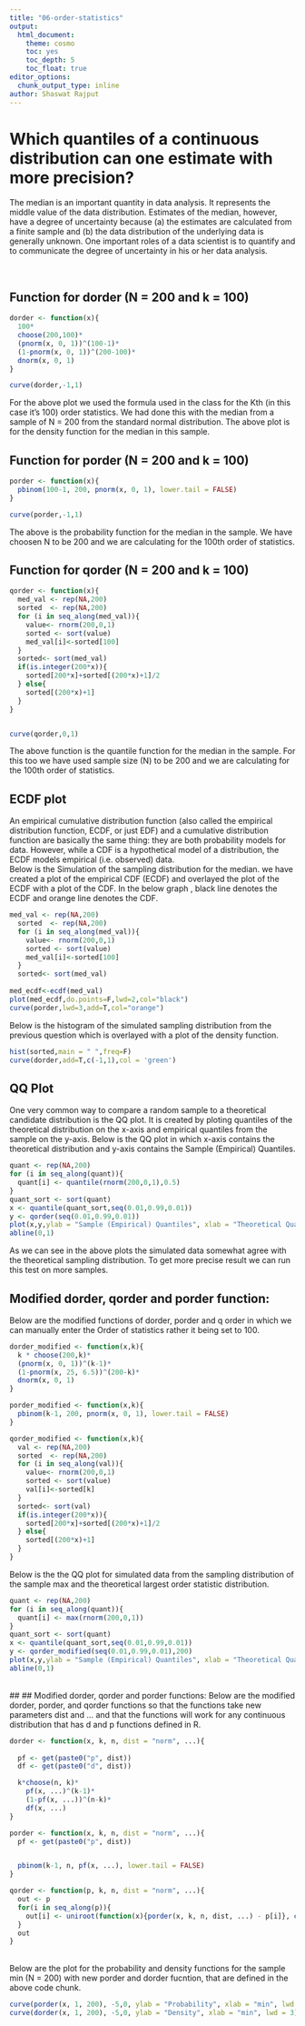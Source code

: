 ```yaml
---
title: "06-order-statistics"
output:
  html_document:
    theme: cosmo
    toc: yes
    toc_depth: 5
    toc_float: true
editor_options: 
  chunk_output_type: inline
author: Shaswat Rajput
---
```


# Which quantiles of a continuous distribution can one estimate with more precision?
<p> The median is an important quantity in data analysis. It represents the middle value of the data distribution. Estimates of the median, however, have a degree of uncertainty because (a) the estimates are calculated from a finite sample and (b) the data distribution of the underlying data is generally unknown. One important roles of a data scientist is to quantify and to communicate the degree of uncertainty in his or her data analysis.</p> <br>

## Function for dorder (N = 200 and k = 100)

```r
dorder <- function(x){
  100*
  choose(200,100)*
  (pnorm(x, 0, 1))^(100-1)*
  (1-pnorm(x, 0, 1))^(200-100)*
  dnorm(x, 0, 1)
}

curve(dorder,-1,1)

```
For the above plot we used the formula used in the class for the Kth (in this case it's 100) order statistics. We had done this with the median from a sample of N = 200 from the standard normal distribution. The above plot is for the density function for the median in this sample.

## Function for porder (N = 200 and k = 100)

```r
porder <- function(x){
  pbinom(100-1, 200, pnorm(x, 0, 1), lower.tail = FALSE)
}

curve(porder,-1,1)

```
The above is the probability function for the median in the sample. We have choosen N to be 200 and we are calculating for the 100th order of statistics.

##  Function for qorder (N = 200 and k = 100)

```r
qorder <- function(x){
  med_val <- rep(NA,200)
  sorted  <- rep(NA,200)
  for (i in seq_along(med_val)){
    value<- rnorm(200,0,1)
    sorted <- sort(value)
    med_val[i]<-sorted[100]
  }
  sorted<- sort(med_val)
  if(is.integer(200*x)){
    sorted[200*x]+sorted[(200*x)+1]/2
  } else{
    sorted[(200*x)+1]
  }
}


curve(qorder,0,1)

```


The above function is the quantile function for the median in the sample. For this too we have used sample size (N) to be 200 and we are calculating for the 100th order of statistics.<br>

## ECDF plot
An empirical cumulative distribution function (also called the empirical distribution function, ECDF, or just EDF) and a cumulative distribution function are basically the same thing: they are both probability models for data. However, while a CDF is a hypothetical model of a distribution, the ECDF models empirical (i.e. observed) data. <br>
Below is the Simulation of the sampling distribution for the median. we have created a plot of the empirical CDF (ECDF) and overlayed the plot of the ECDF with a plot of the CDF.
In the below graph , black line denotes the ECDF and orange line denotes the CDF.

```r
med_val <- rep(NA,200)
  sorted  <- rep(NA,200)
  for (i in seq_along(med_val)){
    value<- rnorm(200,0,1)
    sorted <- sort(value)
    med_val[i]<-sorted[100]
  }
  sorted<- sort(med_val)
  
med_ecdf<-ecdf(med_val)
plot(med_ecdf,do.points=F,lwd=2,col="black")
curve(porder,lwd=3,add=T,col="orange")

```

Below is the histogram of the simulated sampling distribution from the previous question which is overlayed with a plot of the density function.
```r
hist(sorted,main = " ",freq=F)
curve(dorder,add=T,c(-1,1),col = 'green')
```

## QQ Plot
One very common way to compare a random sample to a theoretical candidate distribution is the QQ plot. It is created by ploting quantiles of the theoretical distribution on the x-axis and empirical quantiles from the sample on the y-axis. Below is the QQ plot in which x-axis contains the theoretical distribution and y-axis contains the Sample (Empirical) Quantiles.
```r
quant <- rep(NA,200)
for (i in seq_along(quant)){
  quant[i] <- quantile(rnorm(200,0,1),0.5)
}
quant_sort <- sort(quant)
x <- quantile(quant_sort,seq(0.01,0.99,0.01))
y <- qorder(seq(0.01,0.99,0.01))
plot(x,y,ylab = "Sample (Empirical) Quantiles", xlab = "Theoretical Quantiles Dist.")
abline(0,1)
```
As we can see in the above plots the simulated data somewhat agree with the theoretical sampling distribution. To get more precise result we can run this test on more samples. <br>

## Modified dorder, qorder and porder function:
Below are the modified functions of dorder, porder and q order in which we can manually enter the Order of statistics rather it being set to 100. 

```r
dorder_modified <- function(x,k){
  k * choose(200,k)*
  (pnorm(x, 0, 1))^(k-1)*
  (1-pnorm(x, 25, 6.5))^(200-k)*
  dnorm(x, 0, 1)
}

porder_modified <- function(x,k){
  pbinom(k-1, 200, pnorm(x, 0, 1), lower.tail = FALSE)
}

qorder_modified <- function(x,k){
  val <- rep(NA,200)
  sorted  <- rep(NA,200)
  for (i in seq_along(val)){
    value<- rnorm(200,0,1)
    sorted <- sort(value)
    val[i]<-sorted[k]
  }
  sorted<- sort(val)
  if(is.integer(200*x)){
    sorted[200*x]+sorted[(200*x)+1]/2
  } else{
    sorted[(200*x)+1]
  }
}

```

Below is the the QQ plot for simulated data from the sampling distribution of the sample max and the theoretical largest order statistic distribution.

```r
quant <- rep(NA,200)
for (i in seq_along(quant)){
  quant[i] <- max(rnorm(200,0,1))
}
quant_sort <- sort(quant)
x <- quantile(quant_sort,seq(0.01,0.99,0.01))
y <- qorder_modified(seq(0.01,0.99,0.01),200)
plot(x,y,ylab = "Sample (Empirical) Quantiles", xlab = "Theoretical Quantiles Dist.")
abline(0,1)
```

<br>
## ## Modified dorder, qorder and porder functions:
Below are the modified dorder, porder, and qorder functions so that the functions take new parameters dist and ... and that the functions will work for any continuous distribution that has d and p functions defined in R.

```r
dorder <- function(x, k, n, dist = "norm", ...){
  
  pf <- get(paste0("p", dist))
  df <- get(paste0("d", dist))

  k*choose(n, k)*
    pf(x, ...)^(k-1)*
    (1-pf(x, ...))^(n-k)*
    df(x, ...)
}

porder <- function(x, k, n, dist = "norm", ...){
  pf <- get(paste0("p", dist))


  pbinom(k-1, n, pf(x, ...), lower.tail = FALSE)
}

qorder <- function(p, k, n, dist = "norm", ...){
  out <- p
  for(i in seq_along(p)){
    out[i] <- uniroot(function(x){porder(x, k, n, dist, ...) - p[i]}, c(-100,100))$root
  }
  out
}
```
<br>
Below are the plot for the probability and density functions for the sample min (N = 200) with new porder and dorder fucntion, that are defined in the above code chunk.
```r
curve(porder(x, 1, 200), -5,0, ylab = "Probability", xlab = "min", lwd = 3)
curve(dorder(x, 1, 200), -5,0, ylab = "Density", xlab = "min", lwd = 3)
```






